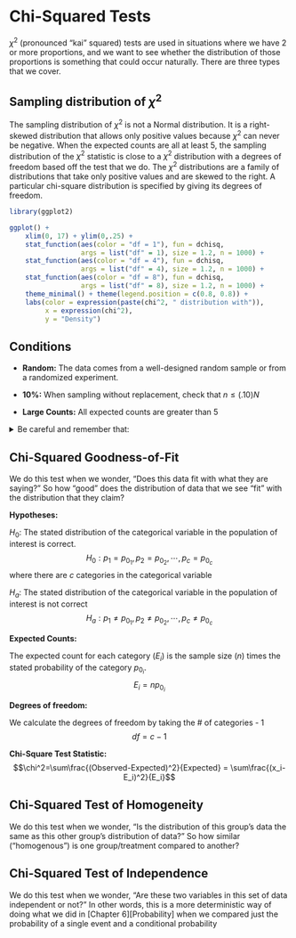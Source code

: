 # Chi-Squared Tests

$\chi^2$ (pronounced "kai" squared) tests are used in situations where we have 2 or more proportions, and we want to see whether the distribution of those proportions is something that could occur naturally. There are three types that we cover.

## Sampling distribution of $\chi^2$

The sampling distribution of $\chi^2$ is not a Normal distribution. It is a right-skewed distribution that allows only positive values because $\chi^2$ can never be negative.
When the expected counts are all at least 5, the sampling distribution of the $\chi^2$ statistic is close to a $\chi^2$ distribution with a degrees of freedom based off the test that we do.
The $\chi^2$ distributions are a family of distributions that take only positive values and are skewed to the right. A particular chi-square distribution is specified by giving its degrees of freedom.

```r
library(ggplot2)

ggplot() +
    xlim(0, 17) + ylim(0,.25) +
    stat_function(aes(color = "df = 1"), fun = dchisq, 
                  args = list("df" = 1), size = 1.2, n = 1000) + 
    stat_function(aes(color = "df = 4"), fun = dchisq, 
                  args = list("df" = 4), size = 1.2, n = 1000) + 
    stat_function(aes(color = "df = 8"), fun = dchisq, 
                  args = list("df" = 8), size = 1.2, n = 1000) + 
    theme_minimal() + theme(legend.position = c(0.8, 0.8)) +
    labs(color = expression(paste(chi^2, " distribution with")), 
         x = expression(chi^2),
         y = "Density")
```

## Conditions {#ChiSqCond}

::: {.highlight}
- **Random:** The data comes from a well-designed random sample or from a randomized experiment.

- **10%:** When sampling without replacement, check that $n\leq(.10)N$

- **Large Counts:** All expected counts are greater than 5
:::

<details>
<summary> Be careful and remember that: </summary>

- The chi-square test statistic compares observed and expected counts. Don’t try to perform calculations with the observed and expected proportions in each category.

- When checking the Large Sample Size condition, be sure to examine the expected counts, not the observed counts.
</details>

## Chi-Squared Goodness-of-Fit {#ChiSqGOF}

::: {.highlight}
We do this test when we wonder, "Does this data fit with what they are saying?" So how "good" does the distribution of data that we see "fit" with the distribution that they claim?
:::

**Hypotheses:**

$H_0$: The stated distribution of the categorical variable in the population of interest is correct.
$$H_0:p_1=p_{0_1},p_2=p_{0_2}, \cdots ,p_c=p_{0_c} $$
where there are $c$ categories in the categorical variable

$H_a$: The stated distribution of the categorical variable in the population of interest is not correct
$$H_a:p_1 \not = p_{0_1},p_2 \not = p_{0_2}, \cdots ,p_c \not = p_{0_c}$$

**Expected Counts:**

The expected count for each category ($E_i$) is the sample size ($n$) times the stated probability of the category $p_{0_i}$.
$$E_i=np_{0_i}$$

**Degrees of freedom:**

We calculate the degrees of freedom by taking the # of categories - 1
$$df=c-1$$

**Chi-Square Test Statistic:**
$$\chi^2=\sum\frac{(Observed-Expected)^2}{Expected} = \sum\frac{(x_i-E_i)^2}{E_i}$$

## Chi-Squared Test of Homogeneity {#ChiSqHomogen}

::: {.highlight}
We do this test when we wonder, "Is the distribution of this group's data the same as this other group's distribution of data?" So how similar ("homogenous") is one group/treatment compared to another?
:::

<!-- Hypotheses:  -->
<!-- $H_0$: The distribution of the variable is the same across all groups/treatments. -->

<!-- $H_a$: There is at least some difference between the distribution of the variable across the groups/treatments -->

<!-- Expected Counts: -->
<!-- The expected count for each category ($E_i$) is the sample size ($n$) times the stated probability of the category $p_{0i}$. -->
<!-- $$E_i=np_{0i}$$ -->

<!-- Degrees of freedom:  -->
<!-- We calculate the degrees of freedom by taking the # of categories - 1 -->
<!-- $$df=c-1$$ -->

<!-- Chi-Square Test Statistic:  -->
<!-- $$\chi^2=\sum\frac{(Observed-Expected)^2}{Expected} = \sum\frac{(x_i-E_i)^2}{E_i}$$ -->

## Chi-Squared Test of Independence {#ChiSqInd}

::: {.highlight}
We do this test when we wonder, "Are these two variables in this set of data independent or not?" In other words, this is a more deterministic way of doing what we did in [Chapter 6][Probability]
when we compared just the probability of a single event and a conditional probability
:::
